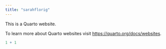 ```yaml
---
title: "sarahflorig"
---
```


This is a Quarto website.

To learn more about Quarto websites visit <https://quarto.org/docs/websites>.

```r
1 + 1
```
